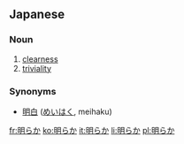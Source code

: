 ==Japanese==
{{see|明らかな}}
===Noun===
{{ja-noun|kk|hira=あきらか|rom=akiraka}}

# [[clear]]ness
# [[trivial]]ity

===Synonyms===
* [[明白]] ([[めいはく]], meihaku)

[[fr:明らか]]
[[ko:明らか]]
[[it:明らか]]
[[li:明らか]]
[[pl:明らか]]